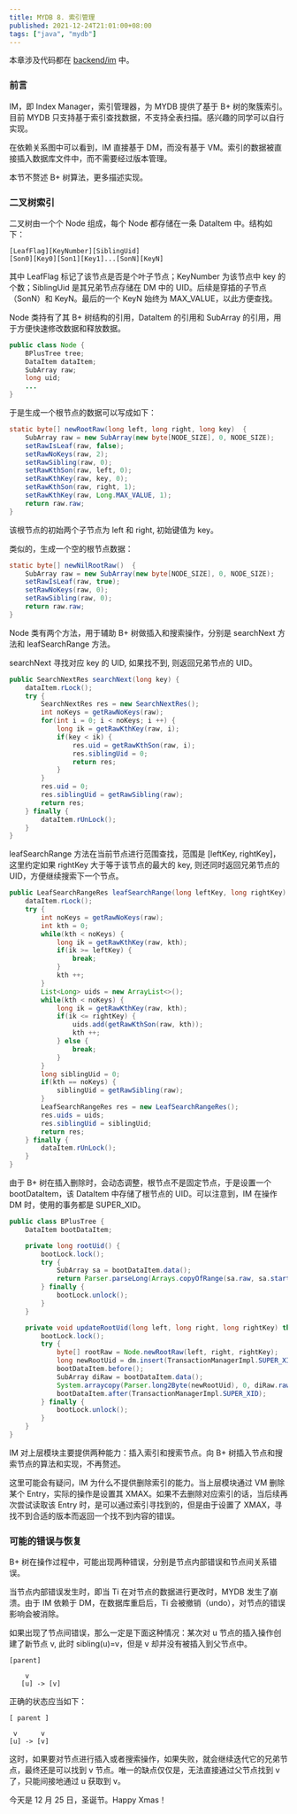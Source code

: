 ```yaml
---
title: MYDB 8. 索引管理
published: 2021-12-24T21:01:00+08:00
tags: ["java", "mydb"]
---
```

本章涉及代码都在 [backend/im](https://github.com/CN-GuoZiyang/MYDB/tree/master/src/main/java/top/guoziyang/mydb/backend/im) 中。

### 前言

IM，即 Index Manager，索引管理器，为 MYDB 提供了基于 B+ 树的聚簇索引。目前 MYDB 只支持基于索引查找数据，不支持全表扫描。感兴趣的同学可以自行实现。

在依赖关系图中可以看到，IM 直接基于 DM，而没有基于 VM。索引的数据被直接插入数据库文件中，而不需要经过版本管理。

本节不赘述 B+ 树算法，更多描述实现。

### 二叉树索引

二叉树由一个个 Node 组成，每个 Node 都存储在一条 DataItem 中。结构如下：

```
[LeafFlag][KeyNumber][SiblingUid]
[Son0][Key0][Son1][Key1]...[SonN][KeyN]
```

其中 LeafFlag 标记了该节点是否是个叶子节点；KeyNumber 为该节点中 key 的个数；SiblingUid 是其兄弟节点存储在 DM 中的 UID。后续是穿插的子节点（SonN）和 KeyN。最后的一个 KeyN 始终为 MAX\_VALUE，以此方便查找。

Node 类持有了其 B+ 树结构的引用，DataItem 的引用和 SubArray 的引用，用于方便快速修改数据和释放数据。

```java
public class Node {
    BPlusTree tree;
    DataItem dataItem;
    SubArray raw;
    long uid;
    ...
}
```

于是生成一个根节点的数据可以写成如下：

```java
static byte[] newRootRaw(long left, long right, long key)  {
    SubArray raw = new SubArray(new byte[NODE_SIZE], 0, NODE_SIZE);
    setRawIsLeaf(raw, false);
    setRawNoKeys(raw, 2);
    setRawSibling(raw, 0);
    setRawKthSon(raw, left, 0);
    setRawKthKey(raw, key, 0);
    setRawKthSon(raw, right, 1);
    setRawKthKey(raw, Long.MAX_VALUE, 1);
    return raw.raw;
}
```

该根节点的初始两个子节点为 left 和 right, 初始键值为 key。

类似的，生成一个空的根节点数据：

```java
static byte[] newNilRootRaw()  {
    SubArray raw = new SubArray(new byte[NODE_SIZE], 0, NODE_SIZE);
    setRawIsLeaf(raw, true);
    setRawNoKeys(raw, 0);
    setRawSibling(raw, 0);
    return raw.raw;
}
```

Node 类有两个方法，用于辅助 B+ 树做插入和搜索操作，分别是 searchNext 方法和 leafSearchRange 方法。

searchNext 寻找对应 key 的 UID, 如果找不到, 则返回兄弟节点的 UID。

```java
public SearchNextRes searchNext(long key) {
    dataItem.rLock();
    try {
        SearchNextRes res = new SearchNextRes();
        int noKeys = getRawNoKeys(raw);
        for(int i = 0; i < noKeys; i ++) {
            long ik = getRawKthKey(raw, i);
            if(key < ik) {
                res.uid = getRawKthSon(raw, i);
                res.siblingUid = 0;
                return res;
            }
        }
        res.uid = 0;
        res.siblingUid = getRawSibling(raw);
        return res;
    } finally {
        dataItem.rUnLock();
    }
}
```

leafSearchRange 方法在当前节点进行范围查找，范围是 \[leftKey, rightKey\]，这里约定如果 rightKey 大于等于该节点的最大的 key, 则还同时返回兄弟节点的 UID，方便继续搜索下一个节点。

```java
public LeafSearchRangeRes leafSearchRange(long leftKey, long rightKey) {
    dataItem.rLock();
    try {
        int noKeys = getRawNoKeys(raw);
        int kth = 0;
        while(kth < noKeys) {
            long ik = getRawKthKey(raw, kth);
            if(ik >= leftKey) {
                break;
            }
            kth ++;
        }
        List<Long> uids = new ArrayList<>();
        while(kth < noKeys) {
            long ik = getRawKthKey(raw, kth);
            if(ik <= rightKey) {
                uids.add(getRawKthSon(raw, kth));
                kth ++;
            } else {
                break;
            }
        }
        long siblingUid = 0;
        if(kth == noKeys) {
            siblingUid = getRawSibling(raw);
        }
        LeafSearchRangeRes res = new LeafSearchRangeRes();
        res.uids = uids;
        res.siblingUid = siblingUid;
        return res;
    } finally {
        dataItem.rUnLock();
    }
}
```

由于 B+ 树在插入删除时，会动态调整，根节点不是固定节点，于是设置一个 bootDataItem，该 DataItem 中存储了根节点的 UID。可以注意到，IM 在操作 DM 时，使用的事务都是 SUPER\_XID。

```java
public class BPlusTree {
    DataItem bootDataItem;

    private long rootUid() {
        bootLock.lock();
        try {
            SubArray sa = bootDataItem.data();
            return Parser.parseLong(Arrays.copyOfRange(sa.raw, sa.start, sa.start+8));
        } finally {
            bootLock.unlock();
        }
    }

    private void updateRootUid(long left, long right, long rightKey) throws Exception {
        bootLock.lock();
        try {
            byte[] rootRaw = Node.newRootRaw(left, right, rightKey);
            long newRootUid = dm.insert(TransactionManagerImpl.SUPER_XID, rootRaw);
            bootDataItem.before();
            SubArray diRaw = bootDataItem.data();
            System.arraycopy(Parser.long2Byte(newRootUid), 0, diRaw.raw, diRaw.start, 8);
            bootDataItem.after(TransactionManagerImpl.SUPER_XID);
        } finally {
            bootLock.unlock();
        }
    }
}
```

IM 对上层模块主要提供两种能力：插入索引和搜索节点。向 B+ 树插入节点和搜索节点的算法和实现，不再赘述。

这里可能会有疑问，IM 为什么不提供删除索引的能力。当上层模块通过 VM 删除某个 Entry，实际的操作是设置其 XMAX。如果不去删除对应索引的话，当后续再次尝试读取该 Entry 时，是可以通过索引寻找到的，但是由于设置了 XMAX，寻找不到合适的版本而返回一个找不到内容的错误。

### 可能的错误与恢复

B+ 树在操作过程中，可能出现两种错误，分别是节点内部错误和节点间关系错误。

当节点内部错误发生时，即当 Ti 在对节点的数据进行更改时，MYDB 发生了崩溃。由于 IM 依赖于 DM，在数据库重启后，Ti 会被撤销（undo），对节点的错误影响会被消除。

如果出现了节点间错误，那么一定是下面这种情况：某次对 u 节点的插入操作创建了新节点 v, 此时 sibling(u)=v，但是 v 却并没有被插入到父节点中。

```
[parent]
    
    v
   [u] -> [v]
```

正确的状态应当如下：

```
[ parent ]
       
 v      v
[u] -> [v]
```

这时，如果要对节点进行插入或者搜索操作，如果失败，就会继续迭代它的兄弟节点，最终还是可以找到 v 节点。唯一的缺点仅仅是，无法直接通过父节点找到 v 了，只能间接地通过 u 获取到 v。

今天是 12 月 25 日，圣诞节。Happy Xmas！